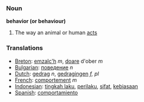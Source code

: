 === Noun ===
'''behavior (or behaviour)'''

#The way an animal or human [[act]]s

=== Translations ===
*[[Breton]]: [[emzalc'h]] ''m'', [[doare]] d'ober ''m''
*[[Bulgarian]]: [[поведение]] ''n''
*[[Dutch]]: [[gedrag]] ''n'', [[gedragingen]] ''f, pl''
*[[French]]: [[comportement]] ''m''
*[[Indonesian]]: [[tingkah laku]], [[perilaku]], [[sifat]], [[biasa|kebiasaan]]
*[[Spanish]]: [[comportamiento]]